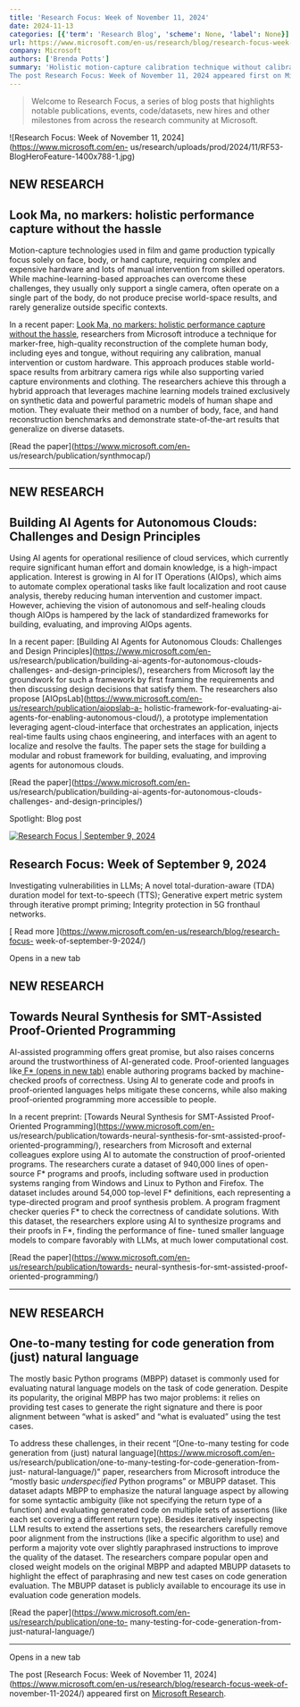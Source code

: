 ```yaml
---
title: 'Research Focus: Week of November 11, 2024'
date: 2024-11-13
categories: [{'term': 'Research Blog', 'scheme': None, 'label': None}]
url: https://www.microsoft.com/en-us/research/blog/research-focus-week-of-november-11-2024/
company: Microsoft
authors: ['Brenda Potts']
summary: 'Holistic motion-capture calibration technique without calibration, manual intervention or custom hardware; Research on AI agents for autonomous clouds; Automating proof-oriented program construction; One-to-many testing for natural language code generation.
The post Research Focus: Week of November 11, 2024 appeared first on Microsoft Research.'
---
```



> Welcome to Research Focus, a series of blog posts that highlights notable
> publications, events, code/datasets, new hires and other milestones from
> across the research community at Microsoft.

![Research Focus: Week of November 11, 2024](https://www.microsoft.com/en-
us/research/uploads/prod/2024/11/RF53-BlogHeroFeature-1400x788-1.jpg)

## NEW RESEARCH

## Look Ma, no markers: holistic performance capture without the hassle

Motion-capture technologies used in film and game production typically focus
solely on face, body, or hand capture, requiring complex and expensive
hardware and lots of manual intervention from skilled operators. While
machine-learning-based approaches can overcome these challenges, they usually
only support a single camera, often operate on a single part of the body, do
not produce precise world-space results, and rarely generalize outside
specific contexts.

In a recent paper: [Look Ma, no markers: holistic performance capture without
the hassle](https://www.microsoft.com/en-us/research/publication/synthmocap/),
researchers from Microsoft introduce a technique for marker-free, high-quality
reconstruction of the complete human body, including eyes and tongue, without
requiring any calibration, manual intervention or custom hardware. This
approach produces stable world-space results from arbitrary camera rigs while
also supporting varied capture environments and clothing. The researchers
achieve this through a hybrid approach that leverages machine learning models
trained exclusively on synthetic data and powerful parametric models of human
shape and motion. They evaluate their method on a number of body, face, and
hand reconstruction benchmarks and demonstrate state-of-the-art results that
generalize on diverse datasets.

[Read the paper](https://www.microsoft.com/en-
us/research/publication/synthmocap/)

* * *

## NEW RESEARCH

## Building AI Agents for Autonomous Clouds: Challenges and Design Principles

Using AI agents for operational resilience of cloud services, which currently
require significant human effort and domain knowledge, is a high-impact
application. Interest is growing in AI for IT Operations (AIOps), which aims
to automate complex operational tasks like fault localization and root cause
analysis, thereby reducing human intervention and customer impact. However,
achieving the vision of autonomous and self-healing clouds though AIOps is
hampered by the lack of standardized frameworks for building, evaluating, and
improving AIOps agents.

In a recent paper: [Building AI Agents for Autonomous Clouds: Challenges and
Design Principles](https://www.microsoft.com/en-
us/research/publication/building-ai-agents-for-autonomous-clouds-challenges-
and-design-principles/), researchers from Microsoft lay the groundwork for
such a framework by first framing the requirements and then discussing design
decisions that satisfy them. The researchers also propose
[AIOpsLab](https://www.microsoft.com/en-us/research/publication/aiopslab-a-
holistic-framework-for-evaluating-ai-agents-for-enabling-autonomous-cloud/), a
prototype implementation leveraging agent-cloud-interface that orchestrates an
application, injects real-time faults using chaos engineering, and interfaces
with an agent to localize and resolve the faults. The paper sets the stage for
building a modular and robust framework for building, evaluating, and
improving agents for autonomous clouds.

[Read the paper](https://www.microsoft.com/en-
us/research/publication/building-ai-agents-for-autonomous-clouds-challenges-
and-design-principles/)

Spotlight: Blog post

[ ![Research Focus | September 9, 2024](https://www.microsoft.com/en-us/research/uploads/prod/2024/09/RF49-BlogHeroFeature-1400x788-1.jpg) ](https://www.microsoft.com/en-us/research/blog/research-focus-week-of-september-9-2024/)

## Research Focus: Week of September 9, 2024

Investigating vulnerabilities in LLMs; A novel total-duration-aware (TDA)
duration model for text-to-speech (TTS); Generative expert metric system
through iterative prompt priming; Integrity protection in 5G fronthaul
networks.

[ Read more ](https://www.microsoft.com/en-us/research/blog/research-focus-
week-of-september-9-2024/)

Opens in a new tab

## NEW RESEARCH

## Towards Neural Synthesis for SMT-Assisted Proof-Oriented Programming

AI-assisted programming offers great promise, but also raises concerns around
the trustworthiness of AI-generated code. Proof-oriented languages like[ F*
(opens in new tab)](https://fstar-lang.org/) enable authoring programs backed
by machine-checked proofs of correctness. Using AI to generate code and proofs
in proof-oriented languages helps mitigate these concerns, while also making
proof-oriented programming more accessible to people.

In a recent preprint: [Towards Neural Synthesis for SMT-Assisted Proof-
Oriented Programming](https://www.microsoft.com/en-
us/research/publication/towards-neural-synthesis-for-smt-assisted-proof-
oriented-programming/), researchers from Microsoft and external colleagues
explore using AI to automate the construction of proof-oriented programs. The
researchers curate a dataset of 940,000 lines of open-source F* programs and
proofs, including software used in production systems ranging from Windows and
Linux to Python and Firefox. The dataset includes around 54,000 top-level F*
definitions, each representing a type-directed program and proof synthesis
problem. A program fragment checker queries F* to check the correctness of
candidate solutions. With this dataset, the researchers explore using AI to
synthesize programs and their proofs in F*, finding the performance of fine-
tuned smaller language models to compare favorably with LLMs, at much lower
computational cost.

[Read the paper](https://www.microsoft.com/en-us/research/publication/towards-
neural-synthesis-for-smt-assisted-proof-oriented-programming/)

* * *

## NEW RESEARCH

## One-to-many testing for code generation from (just) natural language

The mostly basic Python programs (MBPP) dataset is commonly used for
evaluating natural language models on the task of code generation. Despite its
popularity, the original MBPP has two major problems: it relies on providing
test cases to generate the right signature and there is poor alignment between
“what is asked” and “what is evaluated” using the test cases.

To address these challenges, in their recent “[One-to-many testing for code
generation from (just) natural language](https://www.microsoft.com/en-
us/research/publication/one-to-many-testing-for-code-generation-from-just-
natural-language/)" paper, researchers from Microsoft introduce the “mostly
basic _underspecified_ Python programs” or MBUPP dataset. This dataset adapts
MBPP to emphasize the natural language aspect by allowing for some syntactic
ambiguity (like not specifying the return type of a function) and evaluating
generated code on multiple sets of assertions (like each set covering a
different return type). Besides iteratively inspecting LLM results to extend
the assertions sets, the researchers carefully remove poor alignment from the
instructions (like a specific algorithm to use) and perform a majority vote
over slightly paraphrased instructions to improve the quality of the dataset.
The researchers compare popular open and closed weight models on the original
MBPP and adapted MBUPP datasets to highlight the effect of paraphrasing and
new test cases on code generation evaluation. The MBUPP dataset is publicly
available to encourage its use in evaluation code generation models.

[Read the paper](https://www.microsoft.com/en-us/research/publication/one-to-
many-testing-for-code-generation-from-just-natural-language/)

* * *

Opens in a new tab

The post [Research Focus: Week of November 11,
2024](https://www.microsoft.com/en-us/research/blog/research-focus-week-of-
november-11-2024/) appeared first on [Microsoft
Research](https://www.microsoft.com/en-us/research).

